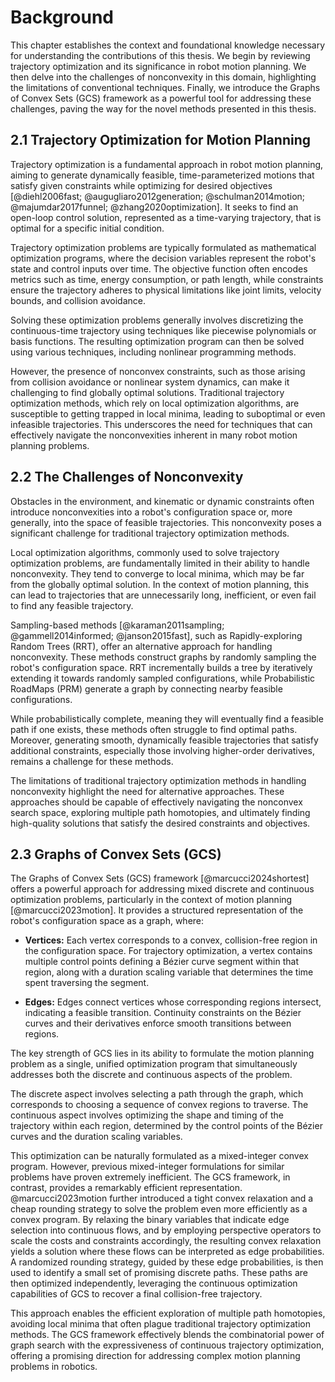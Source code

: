 # Background

This chapter establishes the context and foundational knowledge
necessary for understanding the contributions of this thesis. We begin
by reviewing trajectory optimization and its significance in robot
motion planning. We then delve into the challenges of nonconvexity in
this domain, highlighting the limitations of conventional techniques.
Finally, we introduce the Graphs of Convex Sets (GCS) framework as a
powerful tool for addressing these challenges, paving the way for the
novel methods presented in this thesis.

## 2.1    Trajectory Optimization for Motion Planning

Trajectory optimization is a fundamental approach in robot motion
planning, aiming to generate dynamically feasible, time-parameterized
motions that satisfy given constraints while optimizing for desired
objectives
[@diehl2006fast; @augugliaro2012generation; @schulman2014motion; @majumdar2017funnel; @zhang2020optimization].
It seeks to find an open-loop control solution, represented as a
time-varying trajectory, that is optimal for a specific initial
condition.

Trajectory optimization problems are typically formulated as
mathematical optimization programs, where the decision variables
represent the robot's state and control inputs over time. The objective
function often encodes metrics such as time, energy consumption, or path
length, while constraints ensure the trajectory adheres to physical
limitations like joint limits, velocity bounds, and collision avoidance.

Solving these optimization problems generally involves discretizing the
continuous-time trajectory using techniques like piecewise polynomials
or basis functions. The resulting optimization program can then be
solved using various techniques, including nonlinear programming
methods.

However, the presence of nonconvex constraints, such as those arising
from collision avoidance or nonlinear system dynamics, can make it
challenging to find globally optimal solutions. Traditional trajectory
optimization methods, which rely on local optimization algorithms, are
susceptible to getting trapped in local minima, leading to suboptimal or
even infeasible trajectories. This underscores the need for techniques
that can effectively navigate the nonconvexities inherent in many robot
motion planning problems.

## 2.2    The Challenges of Nonconvexity

Obstacles in the environment, and kinematic or dynamic constraints often
introduce nonconvexities into a robot's configuration space or, more
generally, into the space of feasible trajectories. This nonconvexity
poses a significant challenge for traditional trajectory optimization
methods.

Local optimization algorithms, commonly used to solve trajectory
optimization problems, are fundamentally limited in their ability to
handle nonconvexity. They tend to converge to local minima, which may be
far from the globally optimal solution. In the context of motion
planning, this can lead to trajectories that are unnecessarily long,
inefficient, or even fail to find any feasible trajectory.

Sampling-based methods
[@karaman2011sampling; @gammell2014informed; @janson2015fast], such as
Rapidly-exploring Random Trees (RRT), offer an alternative approach for
handling nonconvexity. These methods construct graphs by randomly
sampling the robot's configuration space. RRT incrementally builds a
tree by iteratively extending it towards randomly sampled
configurations, while Probabilistic RoadMaps (PRM) generate a graph by
connecting nearby feasible configurations.

While probabilistically complete, meaning they will eventually find a
feasible path if one exists, these methods often struggle to find
optimal paths. Moreover, generating smooth, dynamically feasible
trajectories that satisfy additional constraints, especially those
involving higher-order derivatives, remains a challenge for these
methods.

The limitations of traditional trajectory optimization methods in
handling nonconvexity highlight the need for alternative approaches.
These approaches should be capable of effectively navigating the
nonconvex search space, exploring multiple path homotopies, and
ultimately finding high-quality solutions that satisfy the desired
constraints and objectives.

## 2.3    Graphs of Convex Sets (GCS)

The Graphs of Convex Sets (GCS) framework [@marcucci2024shortest] offers
a powerful approach for addressing mixed discrete and continuous
optimization problems, particularly in the context of motion planning
[@marcucci2023motion]. It provides a structured representation of the
robot's configuration space as a graph, where:

-   **Vertices:** Each vertex corresponds to a convex, collision-free
    region in the configuration space. For trajectory optimization, a
    vertex contains multiple control points defining a Bézier curve
    segment within that region, along with a duration scaling variable
    that determines the time spent traversing the segment.

-   **Edges:** Edges connect vertices whose corresponding regions
    intersect, indicating a feasible transition. Continuity constraints
    on the Bézier curves and their derivatives enforce smooth
    transitions between regions.

The key strength of GCS lies in its ability to formulate the motion
planning problem as a single, unified optimization program that
simultaneously addresses both the discrete and continuous aspects of the
problem.

The discrete aspect involves selecting a path through the graph, which
corresponds to choosing a sequence of convex regions to traverse. The
continuous aspect involves optimizing the shape and timing of the
trajectory within each region, determined by the control points of the
Bézier curves and the duration scaling variables.

This optimization can be naturally formulated as a mixed-integer convex
program. However, previous mixed-integer formulations for similar
problems have proven extremely inefficient. The GCS framework, in
contrast, provides a remarkably efficient representation.
@marcucci2023motion further introduced a tight convex relaxation and a
cheap rounding strategy to solve the problem even more efficiently as a
convex program. By relaxing the binary variables that indicate edge
selection into continuous flows, and by employing perspective operators
to scale the costs and constraints accordingly, the resulting convex
relaxation yields a solution where these flows can be interpreted as
edge probabilities. A randomized rounding strategy, guided by these edge
probabilities, is then used to identify a small set of promising
discrete paths. These paths are then optimized independently, leveraging
the continuous optimization capabilities of GCS to recover a final
collision-free trajectory.

This approach enables the efficient exploration of multiple path
homotopies, avoiding local minima that often plague traditional
trajectory optimization methods. The GCS framework effectively blends
the combinatorial power of graph search with the expressiveness of
continuous trajectory optimization, offering a promising direction for
addressing complex motion planning problems in robotics.
